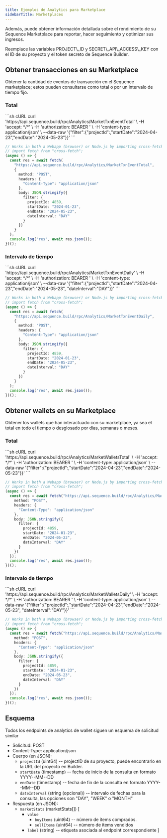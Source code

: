 ```yaml
---
title: Ejemplos de Analytics para Marketplace
sidebarTitle: Marketplaces
---
```


Además, puede obtener información detallada sobre el rendimiento de su Sequence Marketplace para reportar, hacer seguimiento y optimizar sus ingresos.

<Note>
  Reemplace las variables PROJECT\_ID y SECRET\_API\_ACCESS\_KEY con el ID de su proyecto y el token secreto de Sequence Builder.
</Note>

## Obtener transacciones en su Marketplace
Obtener la cantidad de eventos de transacción en el Sequence marketplace; estos pueden consultarse como total o por un intervalo de tiempo fijo.

### Total

<CodeGroup>
  ```sh cURL
  curl 'https://api.sequence.build/rpc/Analytics/MarketTxnEventTotal' \
    -H 'accept: */*' \
    -H 'authorization: BEARER <SECRET_API_ACCESS_KEY>' \
    -H 'content-type: application/json' \
    --data-raw '{"filter":{"projectId":<PROJECT_ID>,"startDate":"2024-04-23","endDate":"2024-05-23"}}'
  ```

  ```ts TypeScript
  // Works in both a Webapp (browser) or Node.js by importing cross-fetch:
  // import fetch from "cross-fetch";
  (async () => {
    const res = await fetch(
      "https://api.sequence.build/rpc/Analytics/MarketTxnEventTotal",
      {
        method: "POST",
        headers: {
          "Content-Type": "application/json"
        },
        body: JSON.stringify({
          filter: {
            projectId: 4859,
            startDate: "2024-01-23",
            endDate: "2024-05-23",
            dateInterval: "DAY"
          }
        })
      }
    );
    console.log("res", await res.json());
  })();
  ```
</CodeGroup>

### Intervalo de tiempo

<CodeGroup>
  ```sh cURL
  curl 'https://api.sequence.build/rpc/Analytics/MarketTxnEventDaily' \
    -H 'accept: */*' \
    -H 'authorization: BEARER <SECRET_API_ACCESS_KEY>' \
    -H 'content-type: application/json' \
    --data-raw '{"filter":{"projectId":<PROJECT_ID>,"startDate":"2024-04-23","endDate":"2024-05-23", "dateInterval":"DAY"}}'
  ```

  ```ts TypeScript
  // Works in both a Webapp (browser) or Node.js by importing cross-fetch:
  // import fetch from "cross-fetch";
  (async () => {
    const res = await fetch(
      "https://api.sequence.build/rpc/Analytics/MarketTxnEventDaily",
      {
        method: "POST",
        headers: {
          "Content-Type": "application/json"
        },
        body: JSON.stringify({
          filter: {
            projectId: 4859,
            startDate: "2024-01-23",
            endDate: "2024-05-23",
            dateInterval: "DAY"
          }
        })
      }
    );
    console.log("res", await res.json());
  })();
  ```
</CodeGroup>

## Obtener wallets en su Marketplace
Obtener los wallets que han interactuado con su marketplace, ya sea el total en todo el tiempo o desglosado por días, semanas o meses.

### Total

<CodeGroup>
  ```sh cURL
  curl 'https://api.sequence.build/rpc/Analytics/MarketWalletsTotal' \
    -H 'accept: */*' \
    -H 'authorization: BEARER <SECRET_API_ACCESS_KEY>' \
    -H 'content-type: application/json' \
    --data-raw '{"filter":{"projectId":<PROJECT_ID>,"startDate":"2024-04-23","endDate":"2024-05-23"}}'
  ```

  ```ts TypeScript
  // Works in both a Webapp (browser) or Node.js by importing cross-fetch:
  // import fetch from "cross-fetch";
  (async () => {
    const res = await fetch("https://api.sequence.build/rpc/Analytics/MarketWalletsTotal", {
      method: "POST",
      headers: {
        "Content-Type": "application/json"
      },
      body: JSON.stringify({
        filter: {
          projectId: 4859,
          startDate: "2024-01-23",
          endDate: "2024-05-23",
          dateInterval: "DAY"
        }
      })
    });
    console.log("res", await res.json());
  })();
  ```
</CodeGroup>

### Intervalo de tiempo

<CodeGroup>
  ```sh cURL
  curl 'https://api.sequence.build/rpc/Analytics/MarketWalletsDaily' \
    -H 'accept: */*' \
    -H 'authorization: BEARER <SECRET_API_ACCESS_KEY>' \
    -H 'content-type: application/json' \
    --data-raw '{"filter":{"projectId":<PROJECT_ID>,"startDate":"2024-04-23","endDate":"2024-05-23", "dateInterval":"DAY"}}'
  ```

  ```ts TypeScript
  // Works in both a Webapp (browser) or Node.js by importing cross-fetch:
  // import fetch from "cross-fetch";
  (async () => {
    const res = await fetch("https://api.sequence.build/rpc/Analytics/MarketWalletsDaily", {
      method: "POST",
      headers: {
        "Content-Type": "application/json"
      },
      body: JSON.stringify({
        filter: {
          projectId: 4859,
          startDate: "2024-01-23",
          endDate: "2024-05-23",
          dateInterval: "DAY"
        }
      })
    });
    console.log("res", await res.json());
  })();
  ```
</CodeGroup>

## Esquema
Todos los endpoints de analytics de wallet siguen un esquema de solicitud similar
- Solicitud: POST
- Content-Type: application/json
- Cuerpo (en JSON):
  - `projectId` (uint64) -- projectID de su proyecto, puede encontrarlo en la URL del proyecto en Builder.
  - `startDate` (timestamp) -- fecha de inicio de la consulta en formato YYYY--MM--DD
  - `endDate` (timestamp) -- fecha de fin de la consulta en formato YYYY--MM--DD
  - `dateInterval` (string (opcional)) -- intervalo de fechas para la consulta, las opciones son "DAY", "WEEK" o "MONTH"
- Respuesta (en JSON):
  - `marketStats` (marketStats\[])
    \[
    - `value`
      - `buyItems` (uint64) -- número de ítems comprados.
      - `sellItems` (uint64) -- número de ítems vendidos
    - `label` (string) -- etiqueta asociada al endpoint correspondiente
      ]